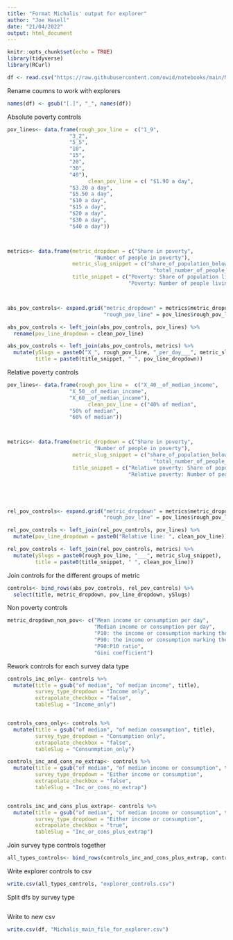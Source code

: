 ```yaml
---
title: "Format Michalis' output for explorer"
author: "Joe Hasell"
date: "21/04/2022"
output: html_document
---
```


```r
knitr::opts_chunk$set(echo = TRUE)
library(tidyverse)
library(RCurl)
```


```r
df <- read.csv("https://raw.githubusercontent.com/owid/notebooks/main/MichalisMoatsos/MainDataCountriesOnly.csv", row.names = 1, header = T, sep = ";", dec = ",")

```


Rename coumns to work with explorers
```r
names(df) <- gsub("[.]", "_", names(df))

```



Absolute poverty controls

```r


pov_lines<- data.frame(rough_pov_line =  c("1_9",
                    "3_2",
                    "5_5",
                    "10",
                    "15",
                    "20",
                    "30",
                    "40"),
                          clean_pov_line = c( "$1.90 a day",
                    "$3.20 a day",
                    "$5.50 a day",
                    "$10 a day",
                    "$15 a day",
                    "$20 a day",
                    "$30 a day",
                    "$40 a day"))



metrics<- data.frame(metric_dropdown = c("Share in poverty",
                            "Number of people in poverty"),
                     metric_slug_snippet = c("share_of_population_below_poverty_line",
                                               "total_number_of_people_below_poverty_line"),
                     title_snippet = c("Poverty: Share of population living on less than",
                                       "Poverty: Number of people living on less than"))



abs_pov_controls<- expand.grid("metric_dropdown" = metrics$metric_dropdown,
                               "rough_pov_line" = pov_lines$rough_pov_line) 

abs_pov_controls <- left_join(abs_pov_controls, pov_lines) %>%
  rename(pov_line_dropdown = clean_pov_line)

abs_pov_controls <- left_join(abs_pov_controls, metrics) %>%
  mutate(ySlugs = paste0("X_", rough_pov_line, "_per_day___", metric_slug_snippet),
         title = paste0(title_snippet, " ", pov_line_dropdown))

```

Relative poverty controls
```r


pov_lines<- data.frame(rough_pov_line =  c("X_40__of_median_income",
                    "X_50__of_median_income",
                    "X_60__of_median_income"),
                          clean_pov_line = c("40% of median",
                    "50% of median",
                    "60% of median"))



metrics<- data.frame(metric_dropdown = c("Share in poverty",
                            "Number of people in poverty"),
                     metric_slug_snippet = c("share_of_population_below_poverty_line",
                                               "total_number_of_people_below_poverty_line"),
                     title_snippet = c("Relative poverty: Share of population living on less than",
                                       "Relative poverty: Number of people living on less than"))





rel_pov_controls<- expand.grid("metric_dropdown" = metrics$metric_dropdown,
                               "rough_pov_line" = pov_lines$rough_pov_line) 

rel_pov_controls <- left_join(rel_pov_controls, pov_lines) %>%
  mutate(pov_line_dropdown = paste0("Relative line: ", clean_pov_line))

rel_pov_controls <- left_join(rel_pov_controls, metrics) %>%
  mutate(ySlugs = paste0(rough_pov_line, "___", metric_slug_snippet),
         title = paste0(title_snippet, " ", clean_pov_line))


```

Join controls for the different groups of metric
```r
controls<- bind_rows(abs_pov_controls, rel_pov_controls) %>%
  select(title, metric_dropdown, pov_line_dropdown, ySlugs)

```

Non poverty controls
```r


metric_dropdown_non_pov<- c("Mean income or consumption per day",
                            "Median income or consumption per day",
                            "P10: the income or consumption marking the poorest tenth",
                            "P90: the income or consumption marking the richest tenth",
                            "P90:P10 ratio",
                            "Gini coefficient")

```


Rework controls for each survey data type
```r

controls_inc_only<- controls %>%
  mutate(title = gsub("of median", "of median income", title),
         survey_type_dropdown = "Income only",
         extrapolate_checkbox = "false",
         tableSlug = "Income_only")


controls_cons_only<- controls %>%
  mutate(title = gsub("of median", "of median consumption", title),
         survey_type_dropdown = "Consumption only",
         extrapolate_checkbox = "false",
         tableSlug = "Consunmption_only")

controls_inc_and_cons_no_extrap<- controls %>%
  mutate(title = gsub("of median", "of median income or consumption", title),
         survey_type_dropdown = "Either income or consumption",
         extrapolate_checkbox = "false",
         tableSlug = "Inc_or_cons_no_extrap")


controls_inc_and_cons_plus_extrap<- controls %>%
  mutate(title = gsub("of median", "of median income or consumption", title),
         survey_type_dropdown = "Either income or consumption",
         extrapolate_checkbox = "true",
         tableSlug = "Inc_or_cons_plus_extrap")


```


Join survey type controls together
```r
all_types_controls<- bind_rows(controls_inc_and_cons_plus_extrap, controls_inc_and_cons_no_extrap, controls_inc_only, controls_cons_only, )
```



Write explorer controls to csv
```r
write.csv(all_types_controls, "explorer_controls.csv")
```


Split dfs by survey type

```r


```


Write to new csv
```r
write.csv(df, "Michalis_main_file_for_explorer.csv")


```